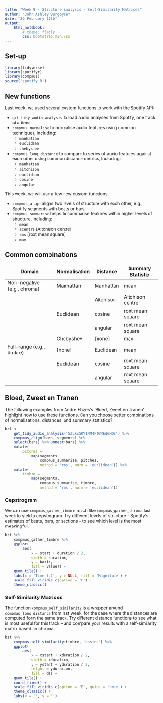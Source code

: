 ```yaml
---
title: "Week 9 · Structure Analysis · Self-Similarity Matrices"
author: "John Ashley Burgoyne"
date: "26 February 2020"
output:
    html_notebook:
        # theme: flatly
        css: bootstrap.min.css
---
```


## Set-up

```r
library(tidyverse)
library(spotifyr)
library(compmus)
source('spotify.R')
```

## New functions

Last week, we used several custom functions to work with the Spotify API:

  - `get_tidy_audio_analysis` to load audio analyses from Spotify, one track at a time
  - `compmus_normalise` to normalise audio features using common techniques, including:
      - `manhattan`
      - `euclidean`
      - `chebyshev`
  - `compmus_long_distance` to compare to series of audio features against each other using common distance metrics, including:
      - `manhattan`
      - `aitchison`
      - `euclidean`
      - `cosine`
      - `angular`
  
This week, we will use a few new custom functions. 

  - `compmus_align` aligns two levels of structure with each other, e.g., Spotify segments with beats or bars.
  - `compmus_summarise` helps to summarise features within higher levels of structure, including:
      - `mean`
      - `acentre` [Aitchison centre]
      - `rms` [root mean square]
      - `max`

## Common combinations

| Domain                      | Normalisation | Distance  | Summary Statistic |
| ----------------------------|---------------|-----------|-------------------|
| Non-negative (e.g., chroma) | Manhattan     | Manhattan | mean              |
|                             |               | Aitchison | Aitchison centre  |
|                             | Euclidean     | cosine    | root mean square  |
|                             |               | angular   | root mean square  |
|                             | Chebyshev     | [none]    | max               |
| Full-range (e.g., timbre)   | [none]        | Euclidean | mean              |
|                             | Euclidean     | cosine    | root mean square  |
|                             |               | angular   | root mean square  |


## Bloed, Zweet en Tranen

The following examples from Andre Hazes's ‘Bloed, Zweet en Tranen’ highlight how to use these functions. Can you choose better combinations of normalisations, distances, and summary statistics?

```r
bzt <- 
    get_tidy_audio_analysis('5ZLkc5RY1NM4FtGWEd6HOE') %>% 
    compmus_align(bars, segments) %>% 
    select(bars) %>% unnest(bars) %>% 
    mutate(
        pitches = 
            map(segments, 
                compmus_summarise, pitches, 
                method = 'rms', norm = 'euclidean')) %>% 
    mutate(
        timbre = 
            map(segments, 
                compmus_summarise, timbre, 
                method = 'rms', norm = 'euclidean'))
```

### Cepstrogram

We can use `compmus_gather_timbre` much like `compmus_gather_chroma` last week to yield a cepstrogram. Try different levels of structure -- Spotify's estimates of beats, bars, or sections -- to see which level is the most meaningful.

```r
bzt %>% 
    compmus_gather_timbre %>% 
    ggplot(
        aes(
            x = start + duration / 2, 
            width = duration, 
            y = basis, 
            fill = value)) + 
    geom_tile() +
    labs(x = 'Time (s)', y = NULL, fill = 'Magnitude') +
    scale_fill_viridis_c(option = 'E') +
    theme_classic()
```

### Self-Similarity Matrices

The function `compmus_self_similarity` is a wrapper around `compmus_long_distance` from last week, for the case where the distances are computed form the same track. Try different distance functions to see what is most useful for this track -- and compare your results with a self-similarity matrix based on chroma.

```r
bzt %>% 
    compmus_self_similarity(timbre, 'cosine') %>% 
    ggplot(
        aes(
            x = xstart + xduration / 2, 
            width = xduration,
            y = ystart + yduration / 2,
            height = yduration,
            fill = d)) + 
    geom_tile() +
    coord_fixed() +
    scale_fill_viridis_c(option = 'E', guide = 'none') +
    theme_classic() +
    labs(x = '', y = '')
```

